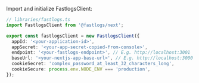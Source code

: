 
<AssumingUrl />

<GetAppSecret />

Import and initialize FastlogsClient:

```ts
// libraries/fastlogs.ts
import FastlogsClient from '@fastlogs/next';

export const fastlogsClient = new FastlogsClient({
  appId: '<your-application-id>',
  appSecret: '<your-app-secret-copied-from-console>',
  endpoint: '<your-fastlogs-endpoint>', // E.g. http://localhost:3001
  baseUrl: '<your-nextjs-app-base-url>', // E.g. http://localhost:3000
  cookieSecret: 'complex_password_at_least_32_characters_long',
  cookieSecure: process.env.NODE_ENV === 'production',
});
```
